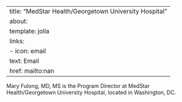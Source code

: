 
---
title: "MedStar Health/Georgetown University Hospital"
about:
  template: jolla
  links:
    - icon: email
      text: Email
      href: mailto:nan
---

Mary Fulong, MD, MS is the Program Director at MedStar Health/Georgetown University Hospital, located in Washington, DC. 
